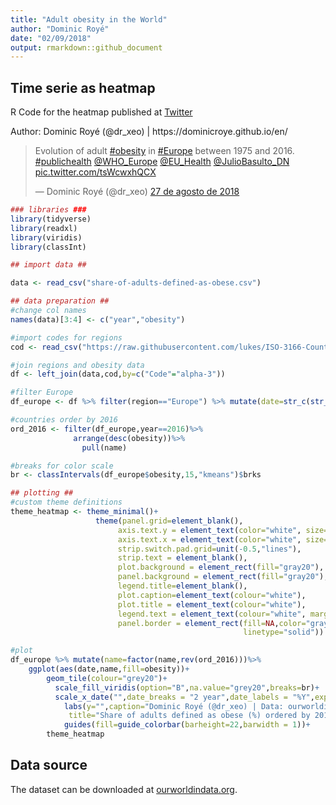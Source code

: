 ```yaml
---
title: "Adult obesity in the World"
author: "Dominic Royé"
date: "02/09/2018"
output: rmarkdown::github_document
---
```


## Time serie as heatmap

R Code for the heatmap published at [Twitter](https://twitter.com/dr_xeo/status/1034016258616950784)

Author: Dominic Royé (@dr_xeo) | https://dominicroye.github.io/en/

<blockquote class="twitter-tweet" data-lang="es"><p lang="en" dir="ltr">Evolution of adult <a href="https://twitter.com/hashtag/obesity?src=hash&amp;ref_src=twsrc%5Etfw">#obesity</a> in <a href="https://twitter.com/hashtag/Europe?src=hash&amp;ref_src=twsrc%5Etfw">#Europe</a> between 1975 and 2016. <a href="https://twitter.com/hashtag/publichealth?src=hash&amp;ref_src=twsrc%5Etfw">#publichealth</a> <a href="https://twitter.com/WHO_Europe?ref_src=twsrc%5Etfw">@WHO_Europe</a> <a href="https://twitter.com/EU_Health?ref_src=twsrc%5Etfw">@EU_Health</a> <a href="https://twitter.com/JulioBasulto_DN?ref_src=twsrc%5Etfw">@JulioBasulto_DN</a> <a href="https://t.co/tsWcwxhQCX">pic.twitter.com/tsWcwxhQCX</a></p>&mdash; Dominic Royé (@dr_xeo) <a href="https://twitter.com/dr_xeo/status/1034016258616950784?ref_src=twsrc%5Etfw">27 de agosto de 2018</a></blockquote>
<script async src="https://platform.twitter.com/widgets.js" charset="utf-8"></script>


```r

### libraries ###
library(tidyverse)
library(readxl)
library(viridis)
library(classInt)

## import data ##

data <- read_csv("share-of-adults-defined-as-obese.csv")

## data preparation ##
#change col names
names(data)[3:4] <- c("year","obesity")

#import codes for regions
cod <- read_csv("https://raw.githubusercontent.com/lukes/ISO-3166-Countries-with-Regional-Codes/master/all/all.csv")

#join regions and obesity data
df <- left_join(data,cod,by=c("Code"="alpha-3"))

#filter Europe
df_europe <- df %>% filter(region=="Europe") %>% mutate(date=str_c(str_replace(year,"ID",""),"01","01",sep="-")%>%as.Date())

#countries order by 2016
ord_2016 <- filter(df_europe,year==2016)%>%
              arrange(desc(obesity))%>%
                pull(name)

#breaks for color scale
br <- classIntervals(df_europe$obesity,15,"kmeans")$brks

## plotting ##
#custom theme definitions
theme_heatmap <- theme_minimal()+
                   theme(panel.grid=element_blank(),
                        axis.text.y = element_text(color="white", size=rel(.9)),
                        axis.text.x = element_text(color="white", size=rel(.8)),
                        strip.switch.pad.grid=unit(-0.5,"lines"),
                        strip.text = element_blank(),
                        plot.background = element_rect(fill="gray20"),
                        panel.background = element_rect(fill="gray20"),
                        legend.title=element_blank(),
                        plot.caption=element_text(colour="white"),
                        plot.title = element_text(colour="white"),
                        legend.text = element_text(colour="white", margin=margin(l = 5)),
                        panel.border = element_rect(fill=NA,color="gray20", size=0.5,
                                                    linetype="solid"))

#plot
df_europe %>% mutate(name=factor(name,rev(ord_2016)))%>%
    ggplot(aes(date,name,fill=obesity))+
        geom_tile(colour="grey20")+
          scale_fill_viridis(option="B",na.value="grey20",breaks=br)+
          scale_x_date("",date_breaks = "2 year",date_labels = "%Y",expand=c(0,0))+
            labs(y="",caption="Dominic Royé (@dr_xeo) | Data: ourworldindata.org",
             title="Share of adults defined as obese (%) ordered by 2016\n[18+ years with body-mass index > 30]")+
            guides(fill=guide_colorbar(barheight=22,barwidth = 1))+
        theme_heatmap

```

## Data source

The dataset can be downloaded at [ourworldindata.org](https://ourworldindata.org/obesity).
